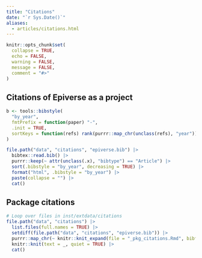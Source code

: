 ```yaml
---
title: "Citations"
date: "`r Sys.Date()`"
aliases:
  - articles/citations.html
---
```


```r
knitr::opts_chunk$set(
  collapse = TRUE,
  echo = FALSE,
  warning = FALSE,
  message = FALSE,
  comment = "#>"
)
```

## Citations of Epiverse as a project

```r
b <- tools::bibstyle(
  "by_year",
  fmtPrefix = function(paper) "-",
  .init = TRUE,
  sortKeys = function(refs) rank(purrr::map_chr(unclass(refs), "year"))
)

file.path("data", "citations", "epiverse.bib") |>
  bibtex::read.bib() |>
  purrr::keep(~ attr(unclass(.x), "bibtype") == "Article") |>
  sort(.bibstyle = "by_year", decreasing = TRUE) |>
  format("html", .bibstyle = "by_year") |>
  paste(collapse = "") |>
  cat()
```

## Package citations

```r
# Loop over files in inst/extdata/citations
file.path("data", "citations") |>
  list.files(full.names = TRUE) |>
  setdiff(file.path("data", "citations", "epiverse.bib")) |>
  purrr::map_chr(~ knitr::knit_expand(file = "_pkg_citations.Rmd", bibfile = .x)) |>
  knitr::knit(text = _, quiet = TRUE) |>
  cat()
```
